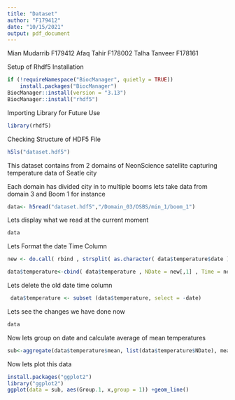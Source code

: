 ```yaml
---
title: "Dataset"
author: "F179412"
date: "10/15/2021"
output: pdf_document
---
```


Mian Mudarrib F179412
Afaq Tahir F178002
Talha Tanveer F178161


Setup of Rhdf5 Installation

```r
if (!requireNamespace("BiocManager", quietly = TRUE))
    install.packages("BiocManager")
BiocManager::install(version = "3.13")
BiocManager::install("rhdf5")
```

Importing Library for Future Use

```r
library(rhdf5)
```

Checking Structure of HDF5 File

```r
h5ls("dataset.hdf5")
```

This dataset contains from 2 domains of NeonScience satellite capturing temperature data of Seatle city

Each domain has divided city in to multiple booms lets take data from  domain 3 and Boom 1 for instance

```r
data<- h5read("dataset.hdf5","/Domain_03/OSBS/min_1/boom_1")
```

Lets display what we read at the current moment

```r
data
```

Lets Format the date Time Column

```r
new <- do.call( rbind , strsplit( as.character( data$temperature$date ) , " " ) )


```

```r
data$temperature<-cbind( data$temperature , NDate = new[,1] , Time = new[,2] )
```

Lets delete the old date time column 

```r
 data$temperature <- subset (data$temperature, select = -date)

```


Lets see the changes we have done now 

```r
data
```

Now lets group on date and calculate average of mean temperatures

```r
sub<-aggregate(data$temperature$mean, list(data$temperature$NDate), mean)
```


Now lets plot this data 

```r
install.packages("ggplot2")
library("ggplot2")
ggplot(data = sub, aes(Group.1, x,group = 1)) +geom_line()
```

